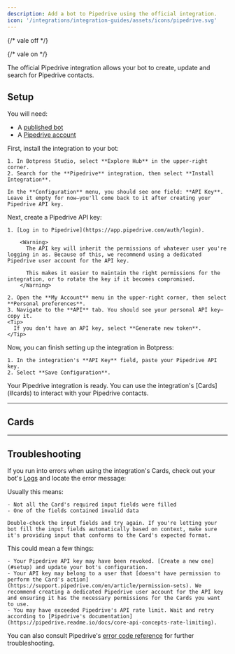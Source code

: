 ```yaml
---
description: Add a bot to Pipedrive using the official integration.
icon: '/integrations/integration-guides/assets/icons/pipedrive.svg'
---
```


{/* vale off */}


{/* vale on */}

<OpenInHub integration={integrationVersions.pipedrive}/>

The official Pipedrive integration allows your bot to create, update and search for Pipedrive contacts.

## Setup

<Info>
  You will need:

  - A [published bot](/learn/get-started/quick-start)
  - A [Pipedrive account](https://www.pipedrive.com/en/register)
</Info>

<Steps>
  <Step title="Install the integration in Botpress">
    First, install the integration to your bot:

    1. In Botpress Studio, select **Explore Hub** in the upper-right corner.
    2. Search for the **Pipedrive** integration, then select **Install Integration**.

    In the **Configuration** menu, you should see one field: **API Key**. Leave it empty for now—you'll come back to it after creating your Pipedrive API key.
  </Step>
  <Step title="Create a Pipedrive API key">
    Next, create a Pipedrive API key:

    1. [Log in to Pipedrive](https://app.pipedrive.com/auth/login).

        <Warning>
          The API key will inherit the permissions of whatever user you're logging in as. Because of this, we recommend using a dedicated Pipedrive user account for the API key.

          This makes it easier to maintain the right permissions for the integration, or to rotate the key if it becomes compromised.
        </Warning>

    2. Open the **My Account** menu in the upper-right corner, then select **Personal preferences**.
    3. Navigate to the **API** tab. You should see your personal API key—copy it.
    <Tip>
      If you don't have an API key, select **Generate new token**.
    </Tip>

  </Step>
  <Step title="Configure the integration in Botpress">
    Now, you can finish setting up the integration in Botpress:

    1. In the integration's **API Key** field, paste your Pipedrive API key.
    2. Select **Save Configuration**.
  </Step>
</Steps>

<Check>
  Your Pipedrive integration is ready. You can use the integration's [Cards](#cards) to interact with your Pipedrive contacts.
</Check>

---

## Cards

<Cards />

---

## Troubleshooting

If you run into errors when using the integration's Cards, check out your bot's [Logs](/learn/reference/debugger-logs-json#logs) and locate the error message:

<AccordionGroup>
  <Accordion
    title="(Field) must be (data type)"
  >
    Usually this means:

    - Not all the Card's required input fields were filled
    - One of the fields contained invalid data

    Double-check the input fields and try again. If you're letting your bot fill the input fields automatically based on context, make sure it's providing input that conforms to the Card's expected format.
  </Accordion>
  <Accordion
    title="An unexpected error occurred"
  >

  This could mean a few things:

    - Your Pipedrive API key may have been revoked. [Create a new one](#setup) and update your bot's configuration.
    - Your API key may belong to a user that [doesn't have permission to perform the Card's action](https://support.pipedrive.com/en/article/permission-sets). We recommend creating a dedicated Pipedrive user account for the API key and ensuring it has the necessary permissions for the Cards you want to use.
    - You may have exceeded Pipedrive's API rate limit. Wait and retry according to [Pipedrive's documentation](https://pipedrive.readme.io/docs/core-api-concepts-rate-limiting).
  </Accordion>
</AccordionGroup>

<Tip>

  You can also consult Pipedrive's [error code reference](https://pipedrive.readme.io/docs/error-codes-and-troubleshooting-for-messaging-app-extension#expected-error-codes-for-the-messaging-extensions-endpoints) for further troubleshooting.

</Tip>
